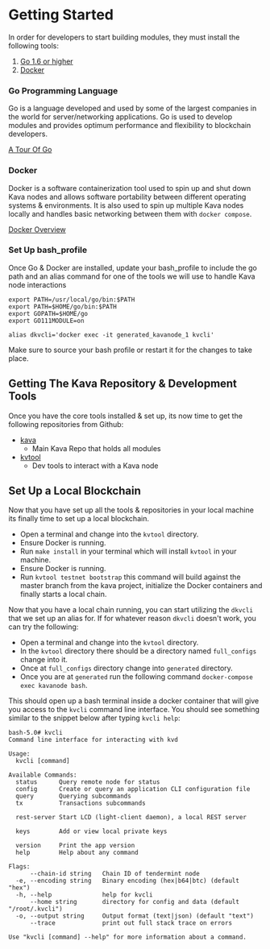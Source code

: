 # Getting Started 

In order for developers to start building modules, they must install the following tools: 

1. [Go 1.6 or higher](https://golang.org/doc/install)
2. [Docker](https://docs.docker.com/get-docker/)

### Go Programming Language 
Go is a language developed and used by some of the largest companies in the world for server/networking applications. Go is used to develop modules and provides optimum performance and flexibility to blockchain developers.

[A Tour Of Go](https://tour.golang.org/welcome/1)

### Docker 
Docker is a software containerization tool used to spin up and shut down Kava nodes and allows software portability between different operating systems & environments. It is also used to spin up multiple Kava nodes locally and handles basic networking between them with `docker compose`.

[Docker Overview](https://docs.docker.com/get-started/overview/)

### Set Up bash_profile
Once Go & Docker are installed, update your bash_profile to include the go path and an alias command for one of the tools we will use to handle Kava node interactions
```
export PATH=/usr/local/go/bin:$PATH
export PATH=$HOME/go/bin:$PATH
export GOPATH=$HOME/go
export GO111MODULE=on

alias dkvcli='docker exec -it generated_kavanode_1 kvcli'
```
Make sure to source your bash profile or restart it for the changes to take place. 

## Getting The Kava Repository & Development Tools 

Once you have the core tools installed & set up, its now time to get the following repositories from Github: 
	

- [kava](https://github.com/Kava-Labs/kava)  
    - Main Kava Repo that holds all modules 
- [kvtool](https://github.com/Kava-Labs/kvtool) 
    - Dev tools to interact with a Kava node 

## Set Up a Local Blockchain 

Now that you have set up all the tools & repositories in your local machine its finally time to set up a local blockchain. 

 - Open a terminal and change into the ```kvtool``` directory.
 - Ensure Docker is running.
 - Run ```make install``` in your terminal which will install ```kvtool``` in your machine. 
 - Ensure Docker is running.
 - Run ```kvtool testnet bootstrap``` this command will build against the master branch from the kava project, initialize the Docker containers and finally starts a local chain. 


Now that you have a local chain running, you can start utilizing the ```dkvcli``` that we set up an alias for. If for whatever reason ```dkvcli``` doesn't work, you can try the following: 

 - Open a terminal and change into the ```kvtool``` directory.
 - In the ```kvtool``` directory there should be a directory named ```full_configs``` change into it. 
 - Once at ```full_configs``` directory change into ```generated``` directory.
 - Once you are at ```generated``` run the following command ```docker-compose exec kavanode bash```. 

This should open up a bash terminal inside a docker container that will give you access to the ```kvcli``` command line interface.  You should see something similar to the snippet below after typing ```kvcli help```: 
```
bash-5.0# kvcli
Command line interface for interacting with kvd

Usage:
  kvcli [command]

Available Commands:
  status      Query remote node for status
  config      Create or query an application CLI configuration file
  query       Querying subcommands
  tx          Transactions subcommands

  rest-server Start LCD (light-client daemon), a local REST server

  keys        Add or view local private keys

  version     Print the app version
  help        Help about any command

Flags:
      --chain-id string   Chain ID of tendermint node
  -e, --encoding string   Binary encoding (hex|b64|btc) (default "hex")
  -h, --help              help for kvcli
      --home string       directory for config and data (default "/root/.kvcli")
  -o, --output string     Output format (text|json) (default "text")
      --trace             print out full stack trace on errors

Use "kvcli [command] --help" for more information about a command.
```